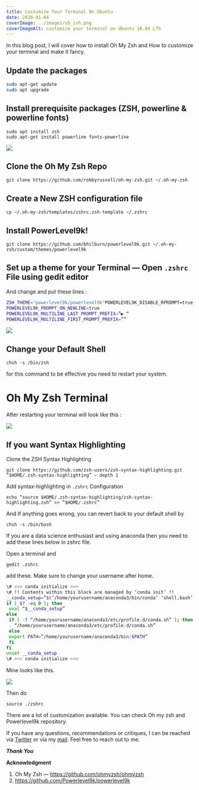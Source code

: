 ```yaml
---
title: Customize Your Terminal On Ubuntu
date: 2020-01-04
coverImage: ../images/ub_zsh.png
coverImageAlt: customize your terminal on Ubuntu 18.04 LTS
---
```


In this blog post, I will cover how to install Oh My Zsh and How to customize your terminal and make it fancy.

## Update the packages

```sh
sudo apt-get update
sudo apt upgrade
```

## Install prerequisite packages (ZSH, powerline & powerline fonts)

```
sudo apt install zsh
sudo apt-get install powerline fonts-powerline
```

![](https://miro.medium.com/max/731/1*S8VYA_Ks7YqLYK6pFPK17Q.png)

## Clone the Oh My Zsh Repo

```
git clone https://github.com/robbyrussell/oh-my-zsh.git ~/.oh-my-zsh
```

## Create a New ZSH configuration file

```
cp ~/.oh-my-zsh/templates/zshrc.zsh-template ~/.zshrc
```

## Install PowerLevel9k!

```
git clone https://github.com/bhilburn/powerlevel9k.git ~/.oh-my-zsh/custom/themes/powerlevel9k
```

## Set up a theme for your Terminal — Open `.zshrc` File using gedit editor

And change and put these lines :

```sh
ZSH_THEME="powerlevel9k/powerlevel9k"POWERLEVEL9K_DISABLE_RPROMPT=true
POWERLEVEL9K_PROMPT_ON_NEWLINE=true
POWERLEVEL9K_MULTILINE_LAST_PROMPT_PREFIX=”▶ “
POWERLEVEL9K_MULTILINE_FIRST_PROMPT_PREFIX=””
```

![](https://miro.medium.com/max/766/1*_hi0hSXi8tXqWirDCMU5nQ.png)

## Change your Default Shell

```
chsh -s /bin/zsh
```

for this command to be effective you need to restart your system.

# Oh My Zsh Terminal

After restarting your terminal will look like this :

![](https://miro.medium.com/max/724/1*gW98D-UxTS7m1IAC-pMtxw.png)

## If you want Syntax Highlighting

Clone the ZSH Syntax Highlighting

```
git clone https://github.com/zsh-users/zsh-syntax-highlighting.git “$HOME/.zsh-syntax-highlighting” — depth 1
```

Add syntax-highlighting in `.zshrc` Configuration

```
echo “source $HOME/.zsh-syntax-highlighting/zsh-syntax-highlighting.zsh” >> “$HOME/.zshrc”
```

And If anything goes wrong, you can revert back to your default shell by

```
chsh -s /bin/bash
```

If you are a data science enthusiast and using anaconda then you need to add these lines below in zshrc file.

Open a terminal and

```
gedit .zshrc
```

add these. Make sure to change your username after home.

```sh
\# >>> conda initialize >>>
\# !! Contents within this block are managed by ‘conda init’ !!
__conda_setup=”$(‘/home/yourusername/anaconda3/bin/conda’ ‘shell.bash’ ‘hook’ 2> /dev/null)”
if [ $? -eq 0 ]; then
 eval “$__conda_setup”
else
 if [ -f “/home/yourusername/anaconda3/etc/profile.d/conda.sh” ]; then
 . “/home/yourusername/anaconda3/etc/profile.d/conda.sh”
 else
 export PATH=”/home/yourusername/anaconda3/bin:$PATH”
 fi
fi
unset __conda_setup
\# <<< conda initialize <<<
```

Mine looks like this.

![](https://miro.medium.com/max/768/1*CtxgScchhgnV_bVhXiz0eg.png)

Then do

```
source ./zshrc
```

There are a lot of customization available. You can check Oh my zsh and Powerlevel9k repository.

If you have any questions, recommendations or critiques, I can be reached via [Twitter](https://twitter.com/thecaffeinedev) or via my [mail](mailto:iprabhatdev@gmail.com). Feel free to reach out to me.

***Thank You***

**Acknowledgment**

1. Oh My Zsh — https://github.com/ohmyzsh/ohmyzsh
2. https://github.com/Powerlevel9k/powerlevel9k
